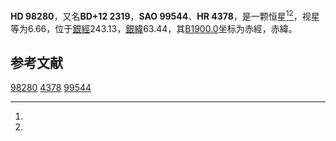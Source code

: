 {{Starbox begin
| name = HD 98280
}}
{{Starbox observe
| epoch = [[J2000.0|J2000.0]]
| constell = {{星座名待查}}<ref name=SIMBAD>{{cite web
 | url=http://simbad.u-strasbg.fr/simbad/sim-id?Ident=HR+4378
 | title =Pulsating variable Star
 | publisher=Centre de Données astronomiques de Strasbourg
 | work=SIMBAD
 | accessdate=2012-07-13}}</ref><ref name=DATA>{{cite web
 | url=http://vizier.u-strasbg.fr/viz-bin/VizieR-5?-out.add=.&-source=5050&-corr=PK=HR&-out.max=9999&HR=4378
 | title=VizieR Detailed Page
 | accessdate=2012-07-13
 | archive-date=2016-03-05
 | archive-url=https://web.archive.org/web/20160305020857/http://vizier.u-strasbg.fr/viz-bin/VizieR-5?-out.add=.&-source=5050&-corr=PK=HR&-out.max=9999&HR=4378
 | dead-url=no
 }}</ref>
| 星官 = 
| ra = {{RA|11|18|21}}<ref name=SIMBAD /><ref name=DATA />
| dec = {{DEC|+11|59|5}}<ref name=SIMBAD /><ref name=DATA />
| appmag_v = 6.66<ref name=SIMBAD /><ref name=DATA />
}}
{{Starbox character
| class = A2V<ref name=SIMBAD /><ref name=DATA />
| b-v = 0.07<ref name=SIMBAD /><ref name=DATA />
| u-b = 0.05<ref name=SIMBAD /><ref name=DATA />
| r-i = <ref name=SIMBAD /><ref name=DATA />
| variable = 
}}
{{Starbox astrometry
| radial_v = 0.05
| prop_mo_ra = -35
| parallax = 
| p_error = 
}}
{{Starbox catalog
| names =BD+12 2319，[[SAO星表|SAO]] 99544，[[HD星表|HD]] 98280，[[HR星表|HR]] 4378}}
{{Starbox reference |Simbad=HR+4378}}
{{Starbox end}}

'''HD 98280'''，又名'''BD+12 2319'''，'''SAO 99544'''、'''HR 4378'''，是一颗恒星<ref name=SIMBAD /><ref name=DATA />，视星等为6.66，位于[[銀道座標系|銀經]]243.13，[[銀道座標系|銀緯]]63.44，其[[B1900.0|B1900.0]]坐标为赤經{{RA|11|13|8}}，赤緯{{DEC|+12|63.44|56}}。

== 参考文献 ==
{{reflist}}

{{star-stub}}

[[Category:HD和HDE天體|98280]]
[[Category:HR天體|4378]]
[[Category:SAO天體|99544]]